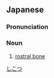 ==Japanese==
{{wikipedia|lang=ja}}
{{ja-kanjitab|し|こつ|yomi=o}}

===Pronunciation===
{{ja-pron|yomi=o|しこつ}}

===Noun===
{{ja-noun|しこつ}}

# [[rostral bone]]

[[Category:ja:Skeleton|しこつ]]